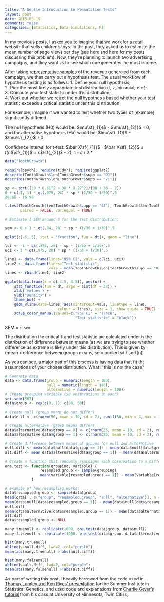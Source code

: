 ```yaml
---
title: "A Gentle Introduction to Permutation Tests"
layout: post
date: 2015-09-15
comments: false
categories: [Statistics, Data Simulations, R]
---
```


In my previous posts, I asked you to imagine that we work for a retail website that sells children's toys. In the past, they asked us to estimate the mean number of page views per day (see here and here for my posts discussing this problem). Now, they're planning to launch two advertising campaigns, and they want us to see which one generates the most income.

After taking [representative samples](post) of the revenue generated from each campaign, we then carry out a hypothesis test. The usual workflow of hypothesis testing is as follows:
1. Define your null hypothesis;  
2. Pick the most likely appropriate test distribution (t, z, binomial, etc.);  
3. Compute your test statistic under this distribution;  
4. Work out whether we reject the null hypothesis based whether your test statistic exceeds a critical statistic under this distribution.

For example, imagine if we wanted to test whether two types of [example] significantly differed.

The null hypothesis (H0) would be: $\mu\sf{_{1}}$ - $\mu\sf{_{2}}$ = 0, and the alternative hypothesis (Ha) would be: $\mu\sf{_{1}}$ - $\mu\sf{_{2}}$ &#8800; 0

Confidence interval for t-test:
$\bar X\sf{_{1}}$ - $\bar X\sf{_{2}}$ &plusmn; _t_(_n_$\sf{_{1}}$ + _n_$\sf{_{2}}$ - 2), 1 - $\alpha$ / 2 * 

```r
data("ToothGrowth")

require(psych); require(tidyr); require(ggplot2)
describe(ToothGrowth$len[ToothGrowth$supp == "OJ"])
describe(ToothGrowth$len[ToothGrowth$supp == "VC"])

sp <- sqrt((30 * 6.61^2 + 30 * 8.27^2)/(30 + 30 - 2))
0 + c(-1, 1) * qt(.975, 28) * sp * (1/30 + 1/30)^.5
20.66 - 16.96

t.test(ToothGrowth$len[ToothGrowth$supp == "OJ"], ToothGrowth$len[ToothGrowth$supp == "VC"], 
       paired = FALSE, var.equal = TRUE)

# Estimate 1 SEM around 0 for the test distribution:

sem <- 0 + 1 * qt(.84, 28) * sp * (1/30 + 1/30)^.5

qplot(c(-5, 5), stat = "function", fun = dt(), geom = "line")

lci <- -1 * qt(.975, 28) * sp * (1/30 + 1/30)^.5
uci <- 1 * qt(.975, 28) * sp * (1/30 + 1/30)^.5

line1 <- data.frame(lines="95% CI", vals = c(lci, uci))
line2 <- data.frame(lines="Test statistic", 
                    vals = mean(ToothGrowth$len[ToothGrowth$supp == "OJ"]) - mean(ToothGrowth$len[ToothGrowth$supp == "VC"]))
lines <- rbind(line1, line2)

ggplot(data.frame(x = c(-4.5, 4.5)), aes(x)) + 
    stat_function(fun = dt, args = list(df = 28)) +
    xlab("Values") + 
    ylab("Density") + 
    theme_bw() +
    geom_vline(data=lines, aes(xintercept=vals, linetype = lines, 
                        colour = lines), size = 1, show_guide = TRUE) + 
    scale_color_manual(values=c("95% CI" = "black", 
                                "Test statistic" = "black"))
```

SEM = `r sem`

The distribution the critical T and test statistic are calculated under is the distribution of difference between means (as we are trying to see whether difference as extreme is likely under this distribution). This is given by (mean = difference between groups means, se = pooled sd / sqrt(n))

As you can see, a major part of this process is having data that fit the assumptions of your chosen distribution. What if this is not the case? 



```r
# Generate data
data <- data.frame(group = numeric(length = 100), 
                   null = numeric(length = 100), 
                   alternative = numeric(length = 100))
# Create grouping variable (50 observations in each)
set.seed(567)
data$group <- rep(c(0, 1), c(50, 50))

# Create null (group means do not differ)
data$null <- c(rnorm(50, mean = 10, sd = 2), runif(50, min = 4, max = 16))

# Create alternative (group means differ)
data$alternative[data$group == 0] <- c(rnorm(25, mean = 10, sd = 2), runif(25, min = 4, max = 16))
data$alternative[data$group == 1] <- c(rnorm(25, mean = 10, sd = 2), runif(25, min = 4, max = 16)) + 10

# Create difference between means of groups for null and alternative
null.diff <- mean(data$null[data$group == 1]) - mean(data$null[data$group == 0])
alt.diff <- mean(data$alternative[data$group == 1]) - mean(data$alternative[data$group==0])

# Create a function that randomly reassigns each observation to a different group and then takes the mean difference between these new groups.
one.test <- function(grouping, variable) {
                resampled.group <- sample(grouping)
                mean(variable[resampled.group == 1]) - mean(variable[resampled.group == 0])
            }

# Example of how resampling works:
data$resampled.group <- sample(data$group)
head(data[ , c("group", "resampled.group", "null", "alternative")], n = 10)
mean(data$null[data$resampled.group == 1]) - mean(data$null[data$resampled.group == 0])
null.diff
mean(data$alternative[data$resampled.group == 1]) - mean(data$alternative[data$resampled.group == 0])
alt.diff
data$resampled.group <- NULL

many.truenull <- replicate(1000, one.test(data$group, data$null))
many.falsenull <- replicate(1000, one.test(data$group, data$alternative))

hist(many.truenull)
abline(v=null.diff, lwd=2, col="purple")
mean(abs(many.truenull) > abs(null.diff))

hist(many.falsenull)
abline(v=alt.diff, lwd=2, col="purple")
mean(abs(many.falsenull) > abs(alt.diff))
```



As part of writing this post, I heavily borrowed from the code used in [Thomas Lumley and Ken Rices' presentation](http://faculty.washington.edu/kenrice/sisg/SISG-08-06.pdf) for the Summer Institute in Statistical Genetics, and used code and explanations from [Charlie Geyer's tutorial](http://www.stat.umn.edu/geyer/old/5601/examp/perm.html) from his class at University of Minnesota, Twin Cities, 